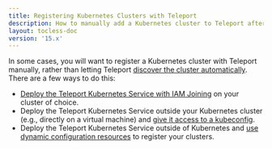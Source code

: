 ```yaml
---
title: Registering Kubernetes Clusters with Teleport
description: How to manually add a Kubernetes cluster to Teleport after creating it.
layout: tocless-doc
version: '15.x'
---
```


In some cases, you will want to register a Kubernetes cluster with Teleport
manually, rather than letting Teleport [discover the cluster
automatically](/kubernetes-access/discovery). There are a few ways to do this:

- [Deploy the Teleport Kubernetes
  Service with IAM Joining](/kubernetes-access/register-clusters/iam-joining) on your cluster of
  choice.
- Deploy the Teleport Kubernetes Service outside your Kubernetes cluster (e.g.,
  directly  on a virtual machine) and [give it access to a
  kubeconfig](/kubernetes-access/register-clusters/static-kubeconfig).
- Deploy the Teleport Kubernetes Service outside of Kubernetes  and [use dynamic
  configuration resources](/kubernetes-access/register-clusters/dynamic-registration) to
  register your clusters.
